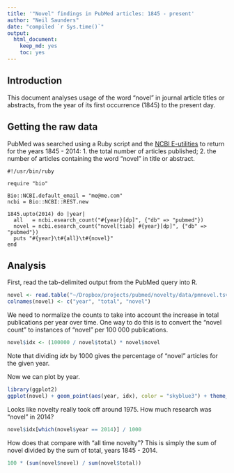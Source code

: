 ```yaml
---
title: '"Novel" findings in PubMed articles: 1845 - present'
author: "Neil Saunders"
date: "compiled `r Sys.time()`"
output: 
  html_document: 
    keep_md: yes
    toc: yes
---
```


## Introduction
This document analyses usage of the word "novel" in journal article titles or abstracts, from the year of its first occurrence (1845) to the present day.

## Getting the raw data
PubMed was searched using a Ruby script and the [NCBI E-utilities](http://www.ncbi.nlm.nih.gov/books/NBK25501/) to return for the years 1845 - 2014: 1. the total number of articles published; 2. the number of articles containing the word "novel" in title or abstract.

```
#!/usr/bin/ruby
 
require "bio"
 
Bio::NCBI.default_email = "me@me.com"
ncbi = Bio::NCBI::REST.new
 
1845.upto(2014) do |year|
  all   = ncbi.esearch_count("#{year}[dp]", {"db" => "pubmed"})
  novel = ncbi.esearch_count("novel[tiab] #{year}[dp]", {"db" => "pubmed"})
  puts "#{year}\t#{all}\t#{novel}"
end
```
## Analysis
First, read the tab-delimited output from the PubMed query into R.

```r
novel <- read.table("~/Dropbox/projects/pubmed/novelty/data/pmnovel.tsv", sep = "\t", stringsAsFactors = FALSE, header = FALSE)
colnames(novel) <- c("year", "total", "novel")
```

We need to normalize the counts to take into account the increase in total publications per year over time. One way to do this is to convert the "novel count" to instances of "novel" per 100 000 publications. 

```r
novel$idx <- (100000 / novel$total) * novel$novel
```

Note that dividing _idx_ by 1000 gives the percentage of "novel" articles for the given year.

Now we can plot by year.

```r
library(ggplot2)
ggplot(novel) + geom_point(aes(year, idx), color = "skyblue3") + theme_bw() + scale_x_continuous(breaks = seq(1845, 2015, 10)) + scale_y_continuous(breaks = seq(0, 8000, 1000)) + labs(y = "\"novel\" articles / 100 000 articles", x = "year published [DP]", title = "PubMed articles containing \"novel\" in title or abstract 1845 - 2014")
```

Looks like novelty really took off around 1975. How much research was "novel" in 2014?

```r
novel$idx[which(novel$year == 2014)] / 1000
```

How does that compare with "all time novelty"? This is simply the sum of novel divided by the sum of total, years 1845 - 2014.

```r
100 * (sum(novel$novel) / sum(novel$total))
```
